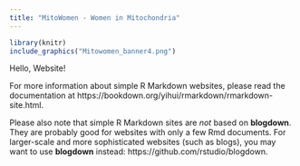 ```yaml
---
title: "MitoWomen - Women in Mitochondria"
---
```


```r
library(knitr)
include_graphics("Mitowomen_banner4.png")
```

Hello, Website!

For more information about simple R Markdown websites, please read the documentation at https://bookdown.org/yihui/rmarkdown/rmarkdown-site.html.

Please also note that simple R Markdown sites are _not_ based on **blogdown**. They are probably good for websites with only a few Rmd documents. For larger-scale and more sophisticated websites (such as blogs), you may want to use **blogdown** instead: https://github.com/rstudio/blogdown.
